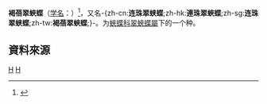 {{NoteTA
|G1=Butterfly
}}
{{Speciesbox
| taxon = Euthalia hebe
| binomial_authority = Yokochi, 2005
}}

'''褐蓓翠蛺蝶'''（[[学名|学名]]：{{lang|la|'''''Euthalia hebe'''''}}）<ref>{{cite web |url=http://yutaka.it-n.jp/lim2/721400010.html |title=Euthalia hebe tsuchiyai   Yokochi,2005 |accessdate=2014-07-23 |archive-date=2013-05-13 |archive-url=https://web.archive.org/web/20130513070309/http://yutaka.it-n.jp/lim2/721400010.html |dead-url=no }}</ref>，又名-{zh-cn:'''连珠翠蛱蝶''';zh-hk:'''連珠翠蛺蝶''';zh-sg:'''连珠翠蛱蝶''';zh-tw:'''褐蓓翠蛺蝶''';}-。为[[蛺蝶科|蛺蝶科]][[翠蛺蝶屬|翠蛺蝶屬]]下的一个种。

== 資料來源 ==
{{Reflist}}
{{Taxonbar}}
[[Category:翠蛺蝶屬|H]]
[[Category:_2005年描述的昆虫|H]]


{{Animal-stub}}